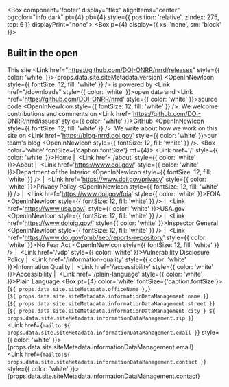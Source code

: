 
<Box component='footer' display="flex" alignItems="center" bgcolor="info.dark" pt={4} pb={4} style={{ position: 'relative', zIndex: 275, top: 6 }} displayPrint="none">
  <Container maxWidth="xl">
    <Grid container>
      <Grid item xs={12} sm={2}>
        <Box p={4} display={{ xs: 'none', sm: 'block' }}>
          <DoiLogoImg />
        </Box>
      </Grid>
      <Grid item xs={12} sm={7}>
        <Box color="white">
          <h2>Built in the open</h2>
          <Box mr={4}>
            This site
            <Link href="https://github.com/DOI-ONRR/nrrd/releases" style={{ color: 'white' }}>{props.data.site.siteMetadata.version} <OpenInNewIcon style={{ fontSize: 12, fill: 'white' }} /></Link> is powered by <Link href="/downloads" style={{ color: 'white' }}>open data</Link> and
            <Link href='https://github.com/DOI-ONRR/nrrd' style={{ color: 'white' }}>source code <OpenInNewIcon style={{ fontSize: 12, fill: 'white' }} /></Link>.
              We welcome contributions and comments on <Link href='https://github.com/DOI-ONRR/nrrd/issues' style={{ color: 'white' }}>GitHub
              <OpenInNewIcon style={{ fontSize: 12, fill: 'white' }} /></Link>. We write about how we work on this
              site on <Link href='https://blog-nrrd.doi.gov' style={{ color: 'white' }}>our team's blog <OpenInNewIcon style={{ fontSize: 12, fill: 'white' }} /></Link>.
          </Box>
          <Box color='white' fontSize={'caption.fontSize'} mt={4}>
            <Link href='/' style={{ color: 'white' }}>Home</Link>&nbsp;|&nbsp;
            <Link href='/about' style={{ color: 'white' }}>About</Link>&nbsp;|&nbsp;
            <Link href='https://www.doi.gov/' style={{ color: 'white' }}>Department of the Interior <OpenInNewIcon style={{ fontSize: 12, fill: 'white' }} /></Link>&nbsp;|&nbsp;
            <Link href='https://www.doi.gov/privacy' style={{ color: 'white' }}>Privacy Policy <OpenInNewIcon style={{ fontSize: 12, fill: 'white' }} /></Link>&nbsp;|&nbsp;
            <Link href='https://www.doi.gov/foia' style={{ color: 'white' }}>FOIA <OpenInNewIcon style={{ fontSize: 12, fill: 'white' }} /></Link>&nbsp;|&nbsp;
            <Link href='https://www.usa.gov/' style={{ color: 'white' }}>USA.gov <OpenInNewIcon style={{ fontSize: 12, fill: 'white' }} /></Link>&nbsp;|&nbsp;
            <Link href='https://www.doioig.gov/' style={{ color: 'white' }}>Inspector General <OpenInNewIcon style={{ fontSize: 12, fill: 'white' }} /></Link>&nbsp;|&nbsp;
            <Link href='https://www.doi.gov/pmb/eeo/reports-repository' style={{ color: 'white' }}>No Fear Act <OpenInNewIcon style={{ fontSize: 12, fill: 'white' }} /></Link>&nbsp;|&nbsp;
            <Link href='/vdp' style={{ color: 'white' }}>Vulnerability Disclosure Policy</Link>&nbsp;|&nbsp;
            <Link href='/information-quality' style={{ color: 'white' }}>Information Quality</Link>&nbsp;|&nbsp;
            <Link href='/accessibility' style={{ color: 'white' }}>Accessibility</Link>&nbsp;|&nbsp;
            <Link href='/plain-language' style={{ color: 'white' }}>Plain Language</Link>
          </Box>
        </Box>
      </Grid>
      <Grid item xs={12} sm={3}>
        <Box pt={4} color='white' fontSize={'caption.fontSize'}>
          {`${ props.data.site.siteMetadata.officeName },`}<br />
          {`${ props.data.site.siteMetadata.informationDataManagement.name }`}<br />
          {`${ props.data.site.siteMetadata.informationDataManagement.street }`}<br />
          {`${ props.data.site.siteMetadata.informationDataManagement.city } ${ props.data.site.siteMetadata.informationDataManagement.zip }`}<br />
          <Link href={`mailto:${ props.data.site.siteMetadata.informationDataManagement.email }`} style={{ color: 'white' }}>
            {props.data.site.siteMetadata.informationDataManagement.email}
          </Link><br />
          <Link href={`mailto:${ props.data.site.siteMetadata.informationDataManagement.contact }`} style={{ color: 'white' }}>
            {props.data.site.siteMetadata.informationDataManagement.contact}
          </Link>
        </Box>
      </Grid>
    </Grid>
  </Container>
</Box>
